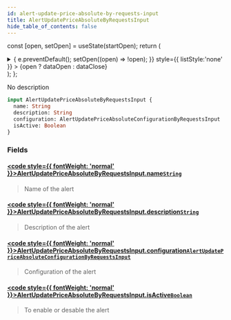 ```yaml
---
id: alert-update-price-absolute-by-requests-input
title: AlertUpdatePriceAbsoluteByRequestsInput
hide_table_of_contents: false
---
```






const [open, setOpen] = useState(startOpen);
return (
<details {...(open ? { open: true } : {})} className="details" style={{ border:'none', boxShadow:'none', background:'var(--ifm-background-color)' }}>
<summary
onClick={(e) => {
e.preventDefault();
setOpen((open) => !open);
}}
style={{ listStyle:'none' }} >
{open ? dataOpen : dataClose}
</summary>
{open && children}
</details>
);
};

No description

```graphql
input AlertUpdatePriceAbsoluteByRequestsInput {
  name: String
  description: String
  configuration: AlertUpdatePriceAbsoluteConfigurationByRequestsInput
  isActive: Boolean
}
```

### Fields

#### [<code style={{ fontWeight: 'normal' }}>AlertUpdatePriceAbsoluteByRequestsInput.<b>name</b></code>](#)<Bullet />[`String`](/api/scalars/string) <Badge class="badge badge--secondary" text="scalar"/>

> Name of the alert

#### [<code style={{ fontWeight: 'normal' }}>AlertUpdatePriceAbsoluteByRequestsInput.<b>description</b></code>](#)<Bullet />[`String`](/api/scalars/string) <Badge class="badge badge--secondary" text="scalar"/>

> Description of the alert

#### [<code style={{ fontWeight: 'normal' }}>AlertUpdatePriceAbsoluteByRequestsInput.<b>configuration</b></code>](#)<Bullet />[`AlertUpdatePriceAbsoluteConfigurationByRequestsInput`](/api/inputs/alert-update-price-absolute-configuration-by-requests-input) <Badge class="badge badge--secondary" text="input"/>

> Configuration of the alert

#### [<code style={{ fontWeight: 'normal' }}>AlertUpdatePriceAbsoluteByRequestsInput.<b>isActive</b></code>](#)<Bullet />[`Boolean`](/api/scalars/boolean) <Badge class="badge badge--secondary" text="scalar"/>

> To enable or desable the alert
